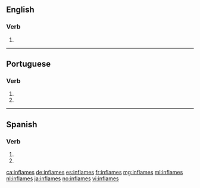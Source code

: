 {{also|inflamés|in flames}}
==English==

===Verb===
{{head|en|verb form}}

# {{en-third-person singular of|inflame}}

----

==Portuguese==

===Verb===
{{pt-verb-form}}

# {{pt-verb form of|inflamar|ar|subjunctive|present|singular|second}}
# {{pt-verb form of|inflamar|ar|imperative|negative|singular|second}}

----

==Spanish==

===Verb===
{{es-verb-form}}

# {{es-verb form of|ending=ar|mood=imperative|sense=negative|pers=2|formal=no|number=singular|inflamar}}
# {{es-verb form of|ending=ar|mood=subjunctive|tense=present|pers=2|formal=no|number=singular|inflamar}}

[[ca:inflames]]
[[de:inflames]]
[[es:inflames]]
[[fr:inflames]]
[[mg:inflames]]
[[ml:inflames]]
[[nl:inflames]]
[[ja:inflames]]
[[no:inflames]]
[[vi:inflames]]